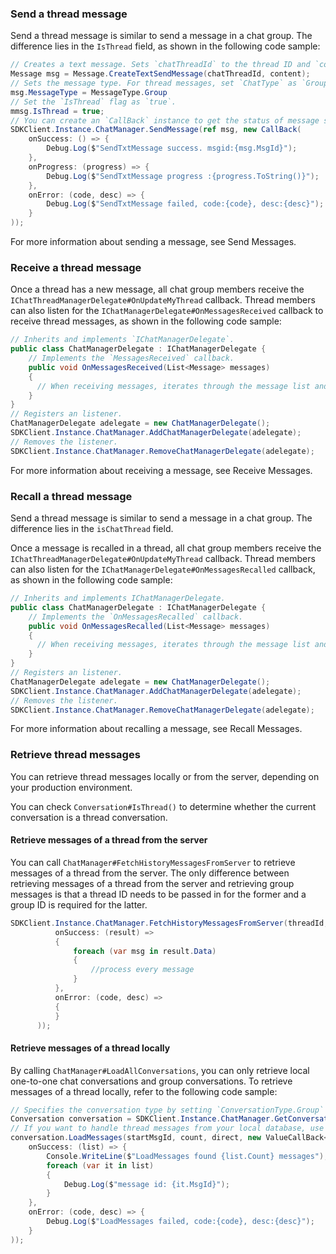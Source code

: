 <PlatformWrapper platform="windows">

### Send a thread message

Send a thread message is similar to send a message in a chat group. The difference lies in the `IsThread` field, as shown in the following code sample:

```csharp
// Creates a text message. Sets `chatThreadId` to the thread ID and `content` to the message content.
Message msg = Message.CreateTextSendMessage(chatThreadId, content);
// Sets the message type. For thread messages, set `ChatType` as `GroupChat`.
msg.MessageType = MessageType.Group
// Set the `IsThread` flag as `true`.
mmsg.IsThread = true;
// You can create an `CallBack` instance to get the status of message sending. You can update the message status in the callback, such as the information to display when users failed to send a message.
SDKClient.Instance.ChatManager.SendMessage(ref msg, new CallBack(
    onSuccess: () => {
        Debug.Log($"SendTxtMessage success. msgid:{msg.MsgId}");
    },
    onProgress: (progress) => {
        Debug.Log($"SendTxtMessage progress :{progress.ToString()}");
    },
    onError: (code, desc) => {
        Debug.Log($"SendTxtMessage failed, code:{code}, desc:{desc}");
    }
));
```

For more information about sending a message, see <Link to="/agora-chat/client-api/messages/send-receive-messages#send-a-text-message">Send Messages</Link>.


### Receive a thread message

Once a thread has a new message, all chat group members receive the `IChatThreadManagerDelegate#OnUpdateMyThread` callback. Thread members can also listen for the `IChatManagerDelegate#OnMessagesReceived` callback to receive thread messages, as shown in the following code sample:

```csharp
// Inherits and implements `IChatManagerDelegate`.
public class ChatManagerDelegate : IChatManagerDelegate {
    // Implements the `MessagesReceived` callback.
    public void OnMessagesReceived(List<Message> messages)
    {
      // When receiving messages, iterates through the message list and parses and displays the message.
    }
}
// Registers an listener.
ChatManagerDelegate adelegate = new ChatManagerDelegate();
SDKClient.Instance.ChatManager.AddChatManagerDelegate(adelegate);
// Removes the listener.
SDKClient.Instance.ChatManager.RemoveChatManagerDelegate(adelegate);
```

For more information about receiving a message, see <Link to="/agora-chat/client-api/messages/send-receive-messages#receive-a-message">Receive Messages</Link>.


### Recall a thread message

Send a thread message is similar to send a message in a chat group. The difference lies in the `isChatThread` field.

Once a message is recalled in a thread, all chat group members receive the `IChatThreadManagerDelegate#OnUpdateMyThread` callback. Thread members can also listen for the `IChatManagerDelegate#OnMessagesRecalled` callback, as shown in the following code sample:

```csharp
// Inherits and implements IChatManagerDelegate.
public class ChatManagerDelegate : IChatManagerDelegate {
    // Implements the `OnMessagesRecalled` callback.
    public void OnMessagesRecalled(List<Message> messages)
    {
      // When receiving messages, iterates through the message list and parses and displays the message.
    }
}
// Registers an listener.
ChatManagerDelegate adelegate = new ChatManagerDelegate();
SDKClient.Instance.ChatManager.AddChatManagerDelegate(adelegate);
// Removes the listener.
SDKClient.Instance.ChatManager.RemoveChatManagerDelegate(adelegate);
```

For more information about recalling a message, see <Link to="/agora-chat/client-api/messages/send-receive-messages#recall-a-message">Recall Messages</Link>.


### Retrieve thread messages

You can retrieve thread messages locally or from the server, depending on your production environment.

You can check `Conversation#IsThread()` to determine whether the current conversation is a thread conversation.

#### Retrieve messages of a thread from the server

You can call `ChatManager#FetchHistoryMessagesFromServer` to retrieve messages of a thread from the server. The only difference between retrieving messages of a thread from the server and retrieving group messages is that a thread ID needs to be passed in for the former and a group ID is required for the latter.

```c#
SDKClient.Instance.ChatManager.FetchHistoryMessagesFromServer(threadId, ConversationType.Group, startMsgId, pageSize, MessageSearchDirection.DOWN, new ValueCallBack<CursorResult<Message>>(
          onSuccess: (result) =>
          {
              foreach (var msg in result.Data)
              {
                  //process every message
              }
          },
          onError: (code, desc) =>
          {
          }
      ));
```

#### Retrieve messages of a thread locally

By calling `ChatManager#LoadAllConversations`, you can only retrieve local one-to-one chat conversations and group conversations. To retrieve messages of a thread locally, refer to the following code sample:

```csharp
// Specifies the conversation type by setting `ConversationType.Group` and setting `isChatThread` as `true`.
Conversation conversation = SDKClient.Instance.ChatManager.GetConversation(chatThreadId, EMConversationType.GroupChat, createIfNotExists, isChatThread);
// If you want to handle thread messages from your local database, use the following methods to retrieve the messages. The SDK automatically loads and stores the retrieved messages to the memory.
conversation.LoadMessages(startMsgId, count, direct, new ValueCallBack<List<Message>>(
    onSuccess: (list) => {
        Console.WriteLine($"LoadMessages found {list.Count} messages");
        foreach (var it in list)
        {
            Debug.Log($"message id: {it.MsgId}");
        }
    },
    onError: (code, desc) => {
        Debug.Log($"LoadMessages failed, code:{code}, desc:{desc}");
    }
));
```

</PlatformWrapper>